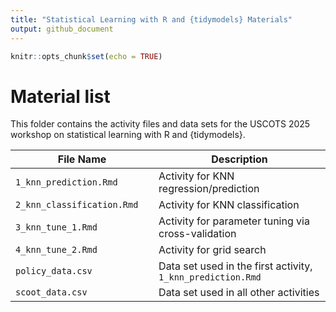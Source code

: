 ```yaml
---
title: "Statistical Learning with R and {tidymodels} Materials"
output: github_document
---
```


```r
knitr::opts_chunk$set(echo = TRUE)
```

# Material list

This folder contains the activity files and data sets for the USCOTS 2025 workshop on statistical learning with R and {tidymodels}. 

| File Name | Description |
|-----------|-------------|
| `1_knn_prediction.Rmd` | Activity for KNN regression/prediction |
| `2_knn_classification.Rmd` | Activity for KNN classification |
| `3_knn_tune_1.Rmd` | Activity for parameter tuning via cross-validation |
| `4_knn_tune_2.Rmd` | Activity for grid search |
| `policy_data.csv` | Data set used in the first activity, `1_knn_prediction.Rmd` |
| `scoot_data.csv` | Data set used in all other activities |
